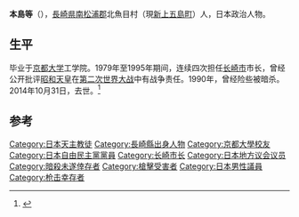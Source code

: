 {{Infobox Officeholder
|name= 本島 等
|original_name=
|image= Bundesarchiv Bild 183-1987-0530-016, Berlin, Besuch Delegationen aus Japan.jpg
|caption =
|office = [[File:Flag_of_Nagasaki,_Nagasaki.svg|22px]]第25-28任長崎縣[[長崎市|長崎市]]市長
|term_start = 1979年5月2日
|term_end = 1995年5月1日
|predecessor = {{link-ja|諸谷義武|諸谷義武}}
|successor = [[伊藤一長|伊藤一長]]
| office2 = {{flagicon|Nagasaki}}{{link-ja|長崎縣議會|長崎県議会}}議員
|term_start2  = 1959年
|term_end2   = 1979年
|constituency2=[[長崎市|長崎市]]選區
|birth_date = {{birth date|1922|2|20}}
|birth_place = {{JPN}}[[長崎縣|長崎縣]][[南松浦郡|南松浦郡]][[北魚目村|北魚目村]]<br/>（現[[南松浦郡|南松浦郡]][[新上五島町|新上五島町]]）
|death_date ={{death date and age|2014|10|31|1922|2|20}}
|death_place =
|party = （[[自由民主党_(日本)|自由民主党]]→）<br>[[無黨籍|無黨籍]]
|otherparty = 
|spouse =
|religion=[[天主教會|天主教會]]
|alma_mater = [[京都大学|京都大学]]工学部
|occupation = 
|website =
}}
'''本島等'''（{{bd|1922年|2月20日|2014年|10月31日|catIdx=Motoshima }}），[[長崎県|長崎県]][[南松浦郡|南松浦郡]]北魚目村（現[[新上五島町|新上五島町]]）人，日本政治人物。

==生平==
毕业于[[京都大学|京都大学]]工学院。1979年至1995年期间，连续四次担任[[长崎市|长崎市]]市长，曾经公开批评[[昭和天皇|昭和天皇]]在[[第二次世界大战|第二次世界大战]]中有战争责任。1990年，曾经险些被暗杀。2014年10月31日，去世。<ref>{{cite web|url=http://ajw.asahi.com/article/behind_news/politics/AJ201410310163|title=Former Nagasaki Mayor Motoshima, once wounded by a rightist for emperor comment, dies at 92|publisher=AJW.Asahi.com|accessdate=October 31, 2014|deadurl=yes|archiveurl=https://web.archive.org/web/20141204150011/http://ajw.asahi.com/article/behind_news/politics/AJ201410310163|archivedate=2014年12月4日}}</ref>

==参考==
{{reflist}}

{{日本人物小作品}}
{{Authority control}}
{{DEFAULTSORT:Motoshima, Hitoshi}}
[[Category:日本天主教徒|Category:日本天主教徒]]
[[Category:長崎縣出身人物|Category:長崎縣出身人物]]
[[Category:京都大學校友|Category:京都大學校友]]
[[Category:日本自由民主黨黨員|Category:日本自由民主黨黨員]]
[[Category:长崎市长|Category:长崎市长]]
[[Category:日本地方议会议员|Category:日本地方议会议员]]
[[Category:暗殺未遂倖存者|Category:暗殺未遂倖存者]]
[[Category:槍擊受害者|Category:槍擊受害者]]
[[Category:日本男性議員|Category:日本男性議員]]
[[Category:枪击幸存者|Category:枪击幸存者]]